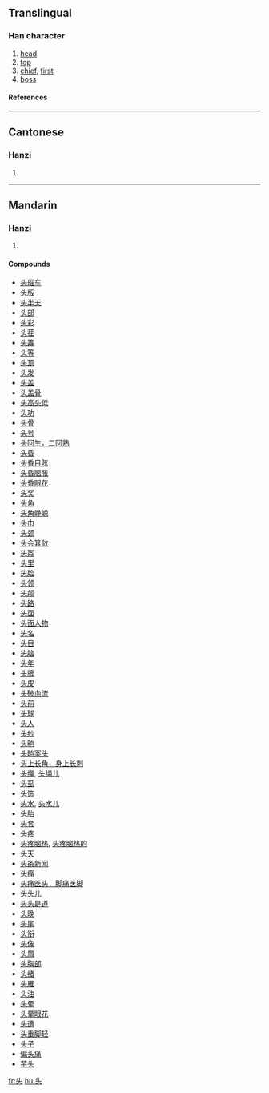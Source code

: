 {{see|頭}}

==Translingual==
===Han character===
{{Han char|rn=37|rad=大|as=02|sn=5|four=|canj=X卜大 (XYK), 卜大 (YK)}}
# [[head]]
# [[top]]
# [[chief]], [[first]]
# [[boss]]
====References====
{{Han ref|kx=0249.111|hdz=10526.020|uh=5934|ud=22836}}
----
==Cantonese==
===Hanzi===
{{yue-hanzi|jyut=|y=tau4}}
# {{defn|Cantonese}}
----
==Mandarin==
===Hanzi===
{{cmn-hanzi|tra=頭|pin=[[tóu]] (tou2)|wg=t'ou<sup>2</sup>}}
# {{defn|Mandarin}}

====Compounds====
*[[头班车]]
*[[头版]]
*[[头半天]]
*[[头部]]
*[[头彩]]
*[[头茬]]
*[[头筹]]
*[[头等]]
*[[头顶]]
*[[头发]]
*[[头盖]]
*[[头盖骨]]
*[[头高头低]]
*[[头功]]
*[[头骨]]
*[[头号]]
*[[头回生，二回熟]]
*[[头昏]]
*[[头昏目眩]]
*[[头昏脑胀]]
*[[头昏眼花]]
*[[头奖]]
*[[头角]]
*[[头角峥嵘]]
*[[头巾]]
*[[头颈]]
*[[头会箕敛]]
*[[头盔]]
*[[头里]]
*[[头脸]]
*[[头领]]
*[[头颅]]
*[[头路]]
*[[头面]]
*[[头面人物]]
*[[头名]]
*[[头目]]
*[[头脑]]
*[[头年]]
*[[头牌]]
*[[头皮]]
*[[头破血流]]
*[[头前]]
*[[头球]]
*[[头人]]
*[[头纱]]
*[[头晌]]
*[[头晌案头]]
*[[头上长角，身上长刺]]
*[[头绳]], [[头绳儿]]
*[[头虱]]
*[[头饰]]
*[[头水]], [[头水儿]]
*[[头胎]]
*[[头套]]
*[[头疼]]
*[[头疼脑热]], [[头疼脑热的]]
*[[头天]]
*[[头条新闻]]
*[[头痛]]
*[[头痛医头，脚痛医脚]]
*[[头头儿]]
*[[头头是道]]
*[[头晚]]
*[[头尾]]
*[[头衔]]
*[[头像]]
*[[头屑]]
*[[头胸部]]
*[[头绪]]
*[[头雁]]
*[[头油]]
*[[头晕]]
*[[头晕眼花]]
*[[头遭]]
*[[头重脚轻]]
*[[头子]]
*[[偏头痛]]
*[[芋头]]

[[fr:头]]
[[hu:头]]